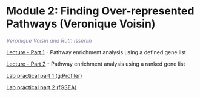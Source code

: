 # Module 2: Finding Over-represented Pathways (Veronique Voisin)

 *<font color="#827e9c">Veronique Voisin and Ruth Isserlin</font>*
  
  [Lecture - Part 1 ](./lectures/CO_summer2025_module1.pdf) - Pathway enrichment analysis using a defined gene list

  [Lecture - Part 2 ](./lectures/CO_summer2025_module2.pdf) - Pathway enrichment analysis using a ranked gene list

  [Lab practical part 1 (g:Profiler)](#gprofiler-lab-new)    

  [Lab practical part 2 (fGSEA)](#gsea-lab)    

